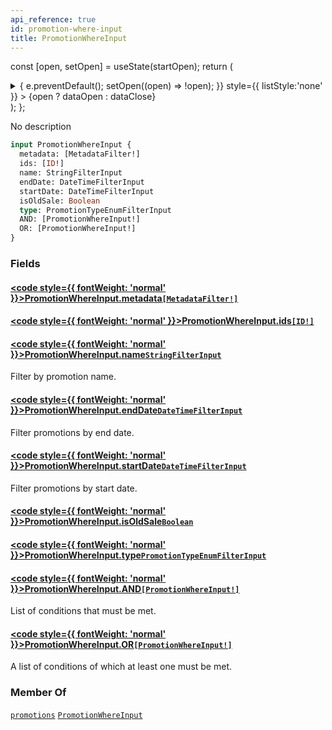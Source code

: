 ```yaml
---
api_reference: true
id: promotion-where-input
title: PromotionWhereInput
---
```






const [open, setOpen] = useState(startOpen);
return (
<details {...(open ? { open: true } : {})} className="details" style={{ border:'none', boxShadow:'none', background:'var(--ifm-background-color)' }}>
<summary
onClick={(e) => {
e.preventDefault();
setOpen((open) => !open);
}}
style={{ listStyle:'none' }} >
{open ? dataOpen : dataClose}
</summary>
{open && children}
</details>
);
};

No description

```graphql
input PromotionWhereInput {
  metadata: [MetadataFilter!]
  ids: [ID!]
  name: StringFilterInput
  endDate: DateTimeFilterInput
  startDate: DateTimeFilterInput
  isOldSale: Boolean
  type: PromotionTypeEnumFilterInput
  AND: [PromotionWhereInput!]
  OR: [PromotionWhereInput!]
}
```

### Fields

#### [<code style={{ fontWeight: 'normal' }}>PromotionWhereInput.<b>metadata</b></code>](#)<Bullet />[`[MetadataFilter!]`](../../../api-reference/miscellaneous/inputs/metadata-filter.mdx) <Badge class="badge badge--secondary" text="list"/> <Badge class="badge badge--secondary" text="input"/> <Badge class="badge badge--secondary" text="miscellaneous"/>

#### [<code style={{ fontWeight: 'normal' }}>PromotionWhereInput.<b>ids</b></code>](#)<Bullet />[`[ID!]`](../../../api-reference/miscellaneous/scalars/id.mdx) <Badge class="badge badge--secondary" text="list"/> <Badge class="badge badge--secondary" text="scalar"/> <Badge class="badge badge--secondary" text="miscellaneous"/>

#### [<code style={{ fontWeight: 'normal' }}>PromotionWhereInput.<b>name</b></code>](#)<Bullet />[`StringFilterInput`](../../../api-reference/miscellaneous/inputs/string-filter-input.mdx) <Badge class="badge badge--secondary" text="input"/> <Badge class="badge badge--secondary" text="miscellaneous"/>

Filter by promotion name.

#### [<code style={{ fontWeight: 'normal' }}>PromotionWhereInput.<b>endDate</b></code>](#)<Bullet />[`DateTimeFilterInput`](../../../api-reference/miscellaneous/inputs/date-time-filter-input.mdx) <Badge class="badge badge--secondary" text="input"/> <Badge class="badge badge--secondary" text="miscellaneous"/>

Filter promotions by end date.

#### [<code style={{ fontWeight: 'normal' }}>PromotionWhereInput.<b>startDate</b></code>](#)<Bullet />[`DateTimeFilterInput`](../../../api-reference/miscellaneous/inputs/date-time-filter-input.mdx) <Badge class="badge badge--secondary" text="input"/> <Badge class="badge badge--secondary" text="miscellaneous"/>

Filter promotions by start date.

#### [<code style={{ fontWeight: 'normal' }}>PromotionWhereInput.<b>isOldSale</b></code>](#)<Bullet />[`Boolean`](../../../api-reference/miscellaneous/scalars/boolean.mdx) <Badge class="badge badge--secondary" text="scalar"/> <Badge class="badge badge--secondary" text="miscellaneous"/>

#### [<code style={{ fontWeight: 'normal' }}>PromotionWhereInput.<b>type</b></code>](#)<Bullet />[`PromotionTypeEnumFilterInput`](../../../api-reference/discounts/inputs/promotion-type-enum-filter-input.mdx) <Badge class="badge badge--secondary" text="input"/> <Badge class="badge badge--secondary" text="discounts"/>

#### [<code style={{ fontWeight: 'normal' }}>PromotionWhereInput.<b>AND</b></code>](#)<Bullet />[`[PromotionWhereInput!]`](../../../api-reference/discounts/inputs/promotion-where-input.mdx) <Badge class="badge badge--secondary" text="list"/> <Badge class="badge badge--secondary" text="input"/> <Badge class="badge badge--secondary" text="discounts"/>

List of conditions that must be met.

#### [<code style={{ fontWeight: 'normal' }}>PromotionWhereInput.<b>OR</b></code>](#)<Bullet />[`[PromotionWhereInput!]`](../../../api-reference/discounts/inputs/promotion-where-input.mdx) <Badge class="badge badge--secondary" text="list"/> <Badge class="badge badge--secondary" text="input"/> <Badge class="badge badge--secondary" text="discounts"/>

A list of conditions of which at least one must be met.

### Member Of

[`promotions`](../../../api-reference/discounts/queries/promotions.mdx) <Badge class="badge badge--secondary" text="query"/><Bullet />[`PromotionWhereInput`](../../../api-reference/discounts/inputs/promotion-where-input.mdx) <Badge class="badge badge--secondary" text="input"/>
